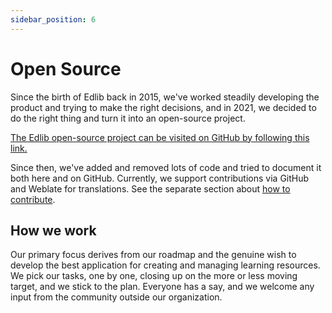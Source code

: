 ```yaml
---
sidebar_position: 6
---
```


# Open Source

Since the birth of Edlib back in 2015, we've worked steadily developing the product and trying to make the right decisions, and in 2021, we decided to do the right thing and turn it into an open-source project.

[The Edlib open-source project can be visited on GitHub by following this link.](https://github.com/cerpus/Edlib)

Since then, we've added and removed lots of code and tried to document it both here and on GitHub. Currently, we support contributions via GitHub and Weblate for translations. See the separate section about [how to contribute](https://docs.edlib.com/docs/developers/contributing/).

## How we work

Our primary focus derives from our roadmap and the genuine wish to develop the best application for creating and managing learning resources.  
We pick our tasks, one by one, closing up on the more or less moving target, and we stick to the plan. Everyone has a say, and we welcome any input from the community outside our organization.  



